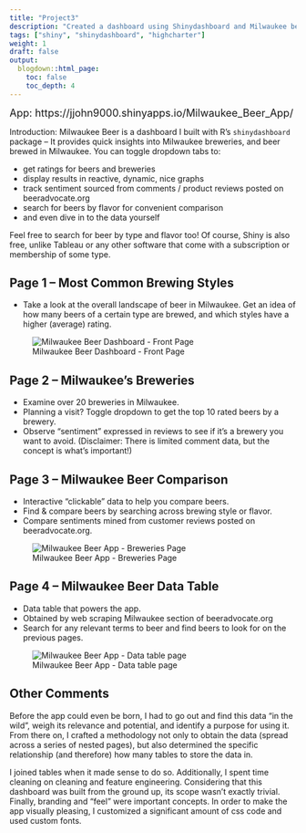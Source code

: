 ```yaml
---
title: "Project3"
description: "Created a dashboard using Shinydashboard and Milwaukee beer data scraped from beeradvocate.com. This dashboard can compare beers brewed in Milwaukee and track customer sentiment."
tags: ["shiny", "shinydashboard", "highcharter"]
weight: 1
draft: false
output: 
  blogdown::html_page:
    toc: false
    toc_depth: 4
---
```


<font size = 4> App: https://jjohn9000.shinyapps.io/Milwaukee_Beer_App/ </font>

Introduction: Milwaukee Beer is a dashboard I built with R's `shinydashboard` package -- It  provides quick insights into Milwaukee breweries, and beer brewed in Milwaukee. You can toggle dropdown tabs to:

* get ratings for beers and breweries
* display results in reactive, dynamic, nice graphs
* track sentiment sourced from comments / product reviews posted on beeradvocate.org
* search for beers by flavor for convenient comparison
* and even dive in to the data yourself

Feel free to search for beer by type and flavor too! Of course, Shiny is also free, unlike Tableau or any other software that come with a subscription or membership of some type. 


## Page 1 --  Most Common Brewing Styles ##

* Take a look at the overall landscape of beer in Milwaukee. Get an idea of how many beers of a certain type are brewed, and which styles have a higher (average) rating. 

![Milwaukee Beer Dashboard - Front Page](/post/2019-03-02-milwaukee-beer-dashboard_files/milwaukee_beer_screen1.png)

##  Page 2 -- Milwaukee's Breweries ##

* Examine over 20 breweries in Milwaukee. 
* Planning a visit? Toggle dropdown to get the top 10 rated beers by a brewery.
* Observe "sentiment" expressed in reviews to see if it's a brewery you want to avoid. (Disclaimer: There is limited comment data, but the concept is what's important!)

## Page 3 -- Milwaukee Beer Comparison 

* Interactive "clickable" data to help you compare beers.
* Find & compare beers by searching across brewing style or flavor. 
* Compare sentiments mined from customer reviews posted on beeradvocate.org.

![Milwaukee Beer App - Breweries Page](/post/2019-03-02-milwaukee-beer-dashboard_files/milwaukee_beer_screen2.png)

## Page 4 -- Milwaukee Beer Data Table ##

* Data table that powers the app. 
* Obtained by web scraping Milwaukee section of beeradvocate.org
* Search for any relevant terms to beer and find beers to look for on the previous pages. 

![Milwaukee Beer App - Data table page](/project/2019-03-02-milwaukee-beer-dashboard_files/Screenshot 3.png)

## Other Comments ##

Before the app could even be born, I had to go out and find this data "in the wild", weigh its relevance and potential, and identify a purpose for using it. From there on, I crafted a methodology not only to obtain the data (spread across a series of nested pages), but also determined the specific relationship (and therefore) how many tables to store the data in. 

I joined tables when it made sense to do so. Additionally, I spent time cleaning on cleaning and feature engineering. Considering that this dashboard was built from the ground up, its scope wasn't exactly trivial. Finally, branding and "feel" were important concepts. In order to make the app visually pleasing, I customized a significant amount of css code and used custom fonts.  
